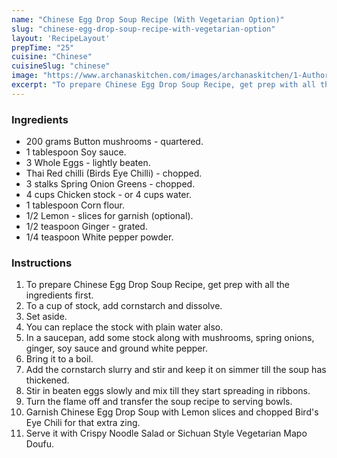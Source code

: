 ---
name: "Chinese Egg Drop Soup Recipe (With Vegetarian Option)"
slug: "chinese-egg-drop-soup-recipe-with-vegetarian-option"
layout: 'RecipeLayout'
prepTime: "25"
cuisine: "Chinese"
cuisineSlug: "chinese"
image: "https://www.archanaskitchen.com/images/archanaskitchen/1-Author/thesecretingredient.anshu/Chinese_Egg_Drop_Soup.jpg"
excerpt: "To prepare Chinese Egg Drop Soup Recipe, get prep with all the ingredients first"
---

### Ingredients

- 200 grams Button mushrooms - quartered.
- 1 tablespoon Soy sauce.
- 3 Whole Eggs - lightly beaten.
- Thai Red chilli (Birds Eye Chilli) - chopped.
- 3 stalks Spring Onion Greens - chopped.
- 4 cups Chicken stock - or 4 cups water.
- 1 tablespoon Corn flour.
- 1/2 Lemon - slices for garnish (optional).
- 1/2 teaspoon Ginger - grated.
- 1/4 teaspoon White pepper powder.

### Instructions

1. To prepare Chinese Egg Drop Soup Recipe, get prep with all the ingredients first.
1. To a cup of stock, add cornstarch and dissolve.
1. Set aside.
1. You can replace the stock with plain water also.
1. In a saucepan, add some stock along with mushrooms, spring onions, ginger, soy sauce and ground white pepper.
1. Bring it to a boil.
1. Add the cornstarch slurry and stir and keep it on simmer till the soup has thickened.
1. Stir in beaten eggs slowly and mix till they start spreading in ribbons.
1. Turn the flame off and transfer the soup recipe to serving bowls.
1. Garnish Chinese Egg Drop Soup with Lemon slices and chopped Bird's Eye Chili for that extra zing.
1. Serve it with Crispy Noodle Salad or Sichuan Style Vegetarian Mapo Doufu.
